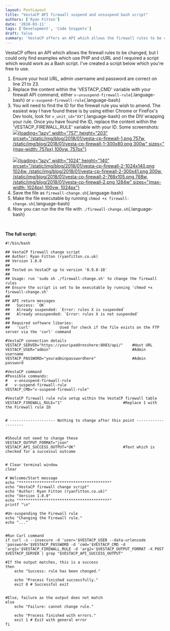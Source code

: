 ```yaml
---
layout: PostLayout
title: "VestaCP API firewall suspend and unsuspend bash script"
authors: ['Ryan Fitton']
date: '2018-03-11'
tags: ['Development', 'Code Snippets']
draft: false
summary: 'VestaCP offers an API which allows the firewall rules to be changed, but I could only find examples which use PHP and cURL and I required a script which would work as a Bash script. I&#8217;ve created a script below which you&#8217;re free to use. Ensure your host URL, admin username and password are correct ...'
---
```


VestaCP offers an API which allows the firewall rules to be changed, but I could only find examples which use PHP and cURL and I required a script which would work as a Bash script. I've created a script below which you're free to use.

1.  Ensure your host URL, admin username and password are correct on line 21 to 23.
2.  Replace the content within the 'VESTACP_CMD' variable with your firewall API command, either `v-unsuspend-firewall-rule`{.language-bash} or `v-suspend-firewall-rule`{.language-bash}
3.  You will need to find the ID for the firewall rule you wish to amend. The easiest way I have found these is by using either Chrome or FireFox's Dev tools, look for `v_unit_id="XX"`{.language-bash} on the DIV wrapping your rule. Once you have found the ID, replace the content within the 'VESTACP_FIREWALL_RULE' variable with your ID. Some screenshots:\
    [![](/static/img/blog/2018/01/vesta-cp-firewall-1.png){loading="lazy" width="757" height="203" srcset="/static/img/blog/2018/01/vesta-cp-firewall-1.png 757w, /static/img/blog/2018/01/vesta-cp-firewall-1-300x80.png 300w" sizes="(max-width: 757px) 100vw, 757px"}\
    ](/static/img/blog/2018/01/vesta-cp-firewall-1.png)\
    [![](/static/img/blog/2018/01/vesta-cp-firewall-2-1024x140.png){loading="lazy" width="1024" height="140" srcset="/static/img/blog/2018/01/vesta-cp-firewall-2-1024x140.png 1024w, /static/img/blog/2018/01/vesta-cp-firewall-2-300x41.png 300w, /static/img/blog/2018/01/vesta-cp-firewall-2-768x105.png 768w, /static/img/blog/2018/01/vesta-cp-firewall-2.png 1284w" sizes="(max-width: 1024px) 100vw, 1024px"}](/static/img/blog/2018/01/vesta-cp-firewall-2.png)
4.  Save the file as `firewall-change.sh`{.language-bash}
5.  Make the file executable by running `chmod +x firewall-change.sh`{.language-bash}
6.  Now you can run the the file with `./firewall-change.sh`{.language-bash}

 

**The full script:**

``` language-bash
#!/bin/bash

## VestaCP firewall change script
## Author: Ryan Fitton (ryanfitton.co.uk)
## Version 1.0.0
##
## Tested on VestaCP up to version '0.9.8-18'
##
## Usage: run 'sudo sh ./firewall-change.sh' to change the firewall rules
## Ensure the script is set to be executable by running 'chmod +x firewall-change.sh'
##
## API return messages
##   Success: `OK`
##   Already suspended: `Error: rules X is suspended`
##   Already unsuspended: `Error: rules X is not suspended`
##
## Required software libaries:
##   'curl'             Used for check if the file exists on the FTP server via the 'curl' command

#VestaCP connection details
VESTACP_SERVER="https://youripaddresshere:8083/api/"    #Host URL
VESTACP_USER="admin"                                    #Admin username
VESTACP_PASSWORD="youradminpasswordhere"                #Admin password

#VestaCP command
#Possible commands:
#   v-unsuspend-firewall-rule
#   v-suspend-firewall-rule
VESTACP_CMD="v-suspend-firewall-rule"

#VestaCP firewall rule rule setup within the VestaCP firewall table
VESTACP_FIREWALL_RULE="1"                           #Replace 1 with the Firewall rule ID


# -------------------- Nothing to change after this point --------------------


#Should not need to change these
VESTACP_OUTPUT_FORMAT="json"
VESTACP_API_SUCCESS_OUTPUT="OK"                     #Text which is checked for a successul outcome


# Clear terminal window
clear

# Welcome/Start message
echo "****************************************"
echo "VestaCP firewall change script"
echo "Author: Ryan Fitton (ryanfitton.co.uk)"
echo "Version 1.0.0"
echo "****************************************"
printf "\n"

#Un-suspending the Firewall rule
echo "Changing the Firewall rule."
echo "..."


#Run Curl command
if curl -s --insecure -d 'user='$VESTACP_USER --data-urlencode 'password='$VESTACP_PASSWORD -d 'cmd='$VESTACP_CMD -d 'arg1='$VESTACP_FIREWALL_RULE -d 'arg2='$VESTACP_OUTPUT_FORMAT -X POST $VESTACP_SERVER | grep "$VESTACP_API_SUCCESS_OUTPUT"

#If the output matches, this is a success
then
    echo "Success: rule has been changed."
    
    echo "Process finished successfully."
    exit 0 # Successful exit


#Else, failure as the output does not match
else
    echo "Failure: cannot change rule."
    
    echo "Process finished with errors."
    exit 1 # Exit with general error
fi
```
